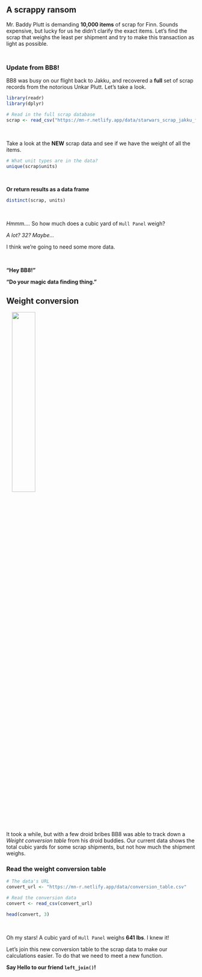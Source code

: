 


## A scrappy ransom {-}

Mr. Baddy Plutt is demanding __10,000 items__ of scrap for Finn. Sounds expensive, but lucky for us he didn't clarify the exact items. Let's find the scrap that weighs the least per shipment and try to make this transaction as light as possible. 

<br>

<div class="tip"> 
<h3 style="margin-top: 13px;"> Update from BB8! </h3>

BB8 was busy on our flight back to Jakku, and recovered a __full__ set of scrap records from the notorious Unkar Plutt. Let's take a look.

```r
library(readr)
library(dplyr)

# Read in the full scrap database
scrap <- read_csv("https://mn-r.netlify.app/data/starwars_scrap_jakku_full.csv")
```
</div>

<br>

Take a look at the __NEW__ scrap data and see if we have the weight of all the items.

```r
# What unit types are in the data?
unique(scrap$units)
```

<br>

__Or return results as a data frame__
```r
distinct(scrap, units)
```

<br>

_Hmmm...._ So how much does a cubic yard of `Hull Panel` weigh? 

_A lot? 32? Maybe..._ 

I think we're going to need some more data. 

<br>

<div class="tip">
__"Hey BB8!"__ 

__"Do your magic data finding thing."__
</div>


## Weight conversion {-}

![](../images/rey_bb8.jpg){align="right" style="width: 35%; margin-top: 0px; margin-left: 15px; margin-right: 0px;"}

It took a while, but with a few droid bribes BB8 was able to track down a _Weight conversion table_ from his droid buddies. Our current data shows the total cubic yards for some scrap shipments, but not how much the shipment weighs. 


### Read the weight conversion table {-}
```r
# The data's URL
convert_url <- "https://mn-r.netlify.app/data/conversion_table.csv"

# Read the conversion data
convert <- read_csv(convert_url)

head(convert, 3)
```

<br>

Oh my stars! A cubic yard of `Hull Panel` weighs __641 lbs__. I knew it!

Let's join this new conversion table to the scrap data to make our calculations easier. To do that we need to meet a new function.

__Say Hello to our friend `left_join()`!__  

<br>
